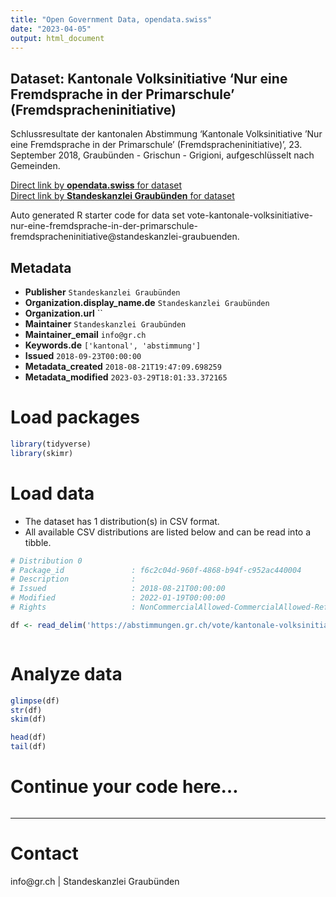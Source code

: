```yaml
---
title: "Open Government Data, opendata.swiss"
date: "2023-04-05"
output: html_document
---
```


## Dataset: Kantonale Volksinitiative 'Nur eine Fremdsprache in der Primarschule' (Fremdspracheninitiative)

Schlussresultate der kantonalen Abstimmung 'Kantonale Volksinitiative 'Nur eine Fremdsprache in der Primarschule' (Fremdspracheninitiative)', 23. September 2018, Graubünden - Grischun - Grigioni, aufgeschlüsselt nach Gemeinden.

[Direct link by **opendata.swiss** for dataset](https://opendata.swiss/de/dataset/kantonale-volksinitiative-nur-eine-fremdsprache-in-der-primarschule-fremdspracheninitiative)<br>
[Direct link by **Standeskanzlei Graubünden** for dataset](https://abstimmungen.gr.ch/vote/kantonale-volksinitiative-nur-eine-fremdsprache-in-der-primarschule-fremdspracheninitiative/data)

Auto generated R starter code for data set vote-kantonale-volksinitiative-nur-eine-fremdsprache-in-der-primarschule-fremdspracheninitiative@standeskanzlei-graubuenden.

## Metadata

- **Publisher** `Standeskanzlei Graubünden`
- **Organization.display_name.de** `Standeskanzlei Graubünden`
- **Organization.url** ``
- **Maintainer** `Standeskanzlei Graubünden`
- **Maintainer_email** `info@gr.ch`
- **Keywords.de** `['kantonal', 'abstimmung']`
- **Issued** `2018-09-23T00:00:00`
- **Metadata_created** `2018-08-21T19:47:09.698259`
- **Metadata_modified** `2023-03-29T18:01:33.372165`


# Load packages

```r

library(tidyverse)
library(skimr)

```

# Load data

-   The dataset has 1 distribution(s) in CSV format.
-   All available CSV distributions are listed below and can be read into a tibble.

```r

# Distribution 0
# Package_id               : f6c2c04d-960f-4868-b94f-c952ac440004
# Description              : 
# Issued                   : 2018-08-21T00:00:00
# Modified                 : 2022-01-19T00:00:00
# Rights                   : NonCommercialAllowed-CommercialAllowed-ReferenceRequired

df <- read_delim('https://abstimmungen.gr.ch/vote/kantonale-volksinitiative-nur-eine-fremdsprache-in-der-primarschule-fremdspracheninitiative/data-csv')



```

# Analyze data

```r

glimpse(df)
str(df)
skim(df)

head(df)
tail(df)

```

# Continue your code here...

```r

```

------------------------------------------------------------------------

# Contact

info@gr.ch | Standeskanzlei Graubünden
